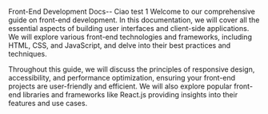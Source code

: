 Front-End Development Docs-- Ciao test 1
Welcome to our comprehensive guide on front-end development. In this documentation, we will cover all the essential aspects of building user interfaces and client-side applications. We will explore various front-end technologies and frameworks, including HTML, CSS, and JavaScript, and delve into their best practices and techniques.

Throughout this guide, we will discuss the principles of responsive design, accessibility, and performance optimization, ensuring your front-end projects are user-friendly and efficient. We will also explore popular front-end libraries and frameworks like React.js providing insights into their features and use cases.
